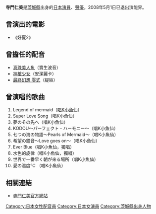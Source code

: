 {{blpunsourced|time=2019-09-29}}
{{藝人
|type=配音演员
| 姓名     =寺门仁美
| 外文名   =寺門 仁美
| 外文 = ja
| 職業     =[[歌手|歌手]]、[[聲優|聲優]]、[[演員|演員]]
| 羅馬拼音 =Terakado Hitomi
| 國籍     ={{JPN}}
| 民族     = [[大和民族|大和民族]]
| 出生日期 = {{birth_date_and _age|1989|1|24}}
| 出生地點 = {{JAP}}[[茨城縣|茨城縣]]
| 代表作   = 寶生波音（[[珍珠美人魚|珍珠美人魚]]）<br>安潔麗卡（[[神槍少女|神槍少女]]）
}}
'''寺門仁美'''{{BD|1989年|1月24日|catIdx=Terakado Hitomi}}是[[茨城縣|茨城縣]]出身的[[日本|日本]][[演員|演員]]、[[聲優|聲優]]。2008年5月1日已退出演能界。

==曾演出的電影==
*《好夏2》

==曾擔任的配音==
*[[真珠美人魚|真珠美人魚]]（寶生波音）
*[[神槍少女|神槍少女]]（安潔麗卡）
*[[最終幻想_零式|最終幻想 零式]]（緹絲）

==曾演唱的歌曲==
#Legend of mermaid（[[唱K小魚仙|唱K小魚仙]]）
#Super Love Song（唱K小魚仙）
#夢のその先へ（唱K小魚仙）
#KODOU～パーフェクト・ハーモニー～（唱K小魚仙）
#七つの海の物語～Pearls of Mermaid～（唱K小魚仙）
#希望の鐘音～Love goes on～（唱K小魚仙）
#Ever Blue（唱K小魚仙，獨唱）
#水色的旋律（唱K小魚仙，獨唱）
#世界で一番早く朝が來る場所（唱K小魚仙）
#愛の溫度℃ （唱K小魚仙）

==相關連結==
*[https://web.archive.org/web/20081019043313/http://www.hitomi-pure.com/ 寺門仁美官方網站]

{{normdaten}}
{{DEFAULTSORT:Terakado Hitomi}}
[[Category:日本女性配音員|Category:日本女性配音員]]
[[Category:日本女演員|Category:日本女演員]]
[[Category:茨城縣出身人物|Category:茨城縣出身人物]]